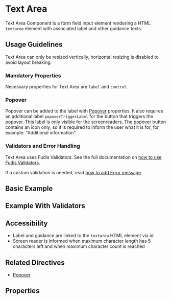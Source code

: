 
<Meta title="Components/Form/Text Area" />

# Text Area

Text Area Component is a form field input element rendering a HTML `textarea` element with associated label and other guidance texts.

## Usage Guidelines

Text Area can only be resized vertically, horizontal resizing is disabled to avoid layout breaking.

### Mandatory Properties

Necessary properties for Text Area are `label` and `control`.

### Popover

Popover can be added to the label with [Popover](/docs/directives-popover--documentation) properties. It also requires an additional label `popoverTriggerLabel` for the button that triggers the popover. This label is only visible for the screenreaders. The popover button contains an icon only, so it is required to inform the user what it is for, for example: "Additional information".

### Validators and Error Handling

Text Area uses Fudis Validators. See the full documentation on [how to use Fudis Validators](/docs/utilities-validators--documentation).

If a custom validation is needed, read [how to add Error message](/docs/components-form-error-message--documentation).

## Basic Example

<Canvas of={TextAreaStories.Example} />

## Example With Validators

<Canvas of={TextAreaStories.WithValidators} />

## Accessibility

- Label and guidance are linked to the `textarea` HTML element via id
- Screen reader is informed when maximum character length has 5 characters left and when maximum character count is reached

## Related Directives

- [Popover](/docs/directives-popover--documentation)

## Properties

<ArgTypes of={TextAreaComponent} exclude={textInputExclude} />
